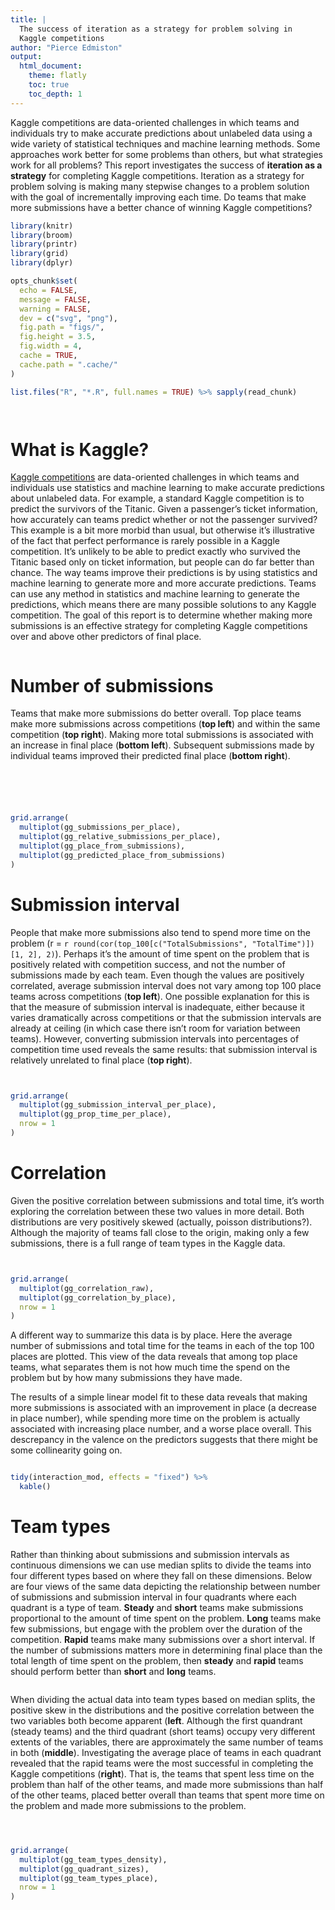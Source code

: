 ```yaml
---
title: |
  The success of iteration as a strategy for problem solving in
  Kaggle competitions
author: "Pierce Edmiston"
output:
  html_document:
    theme: flatly
    toc: true
    toc_depth: 1
---
```


Kaggle competitions are data-oriented challenges in which teams and individuals try to make accurate predictions about unlabeled data using a wide variety of statistical techniques and machine learning methods. Some approaches work better for some problems than others, but what strategies work for all problems? This report investigates the success of **iteration as a strategy** for completing Kaggle competitions. Iteration as a strategy for problem solving is making many stepwise changes to a problem solution with the goal of incrementally improving each time. Do teams that make more submissions have a better chance of winning Kaggle competitions?

```r
library(knitr)
library(broom)
library(printr)
library(grid)
library(dplyr)

opts_chunk$set(
  echo = FALSE,
  message = FALSE,
  warning = FALSE,
  dev = c("svg", "png"),
  fig.path = "figs/",
  fig.height = 3.5,
  fig.width = 4,
  cache = TRUE,
  cache.path = ".cache/"
)

list.files("R", "*.R", full.names = TRUE) %>% sapply(read_chunk)
```

```r
```

```r
```

# What is Kaggle?

[Kaggle competitions](https://kaggle.com) are data-oriented challenges in which teams and individuals use statistics and machine learning to make accurate predictions about unlabeled data. For example, a standard Kaggle competition is to predict the survivors of the Titanic. Given a passenger's ticket information, how accurately can teams predict whether or not the passenger survived? This example is a bit more morbid than usual, but otherwise it's illustrative of the fact that perfect performance is rarely possible in a Kaggle competition. It's unlikely to be able to predict exactly who survived the Titanic based only on ticket information, but people can do far better than chance. The way teams improve their predictions is by using statistics and machine learning to generate more and more accurate predictions. Teams can use any method in statistics and machine learning to generate the predictions, which means there are many possible solutions to any Kaggle competition. The goal of this report is to determine whether making more submissions is an effective strategy for completing Kaggle competitions over and above other predictors of final place.

```r
```

# Number of submissions

Teams that make more submissions do better overall. Top place teams make more submissions across competitions (**top left**) and within the same competition (**top right**). Making more total submissions is associated with an increase in final place (**bottom left**). Subsequent submissions made by individual teams improved their predicted final place (**bottom right**).

```r
```

```r
```

```r
```

```r
```

```r
```

```r
grid.arrange(
  multiplot(gg_submissions_per_place),
  multiplot(gg_relative_submissions_per_place),
  multiplot(gg_place_from_submissions),
  multiplot(gg_predicted_place_from_submissions)
)
```

# Submission interval

People that make more submissions also tend to spend more time on the problem (r = `r round(cor(top_100[c("TotalSubmissions", "TotalTime")])[1, 2], 2)`). Perhaps it's the amount of time spent on the problem that is positively related with competition success, and not the number of submissions made by each team. Even though the values are positively correlated, average submission interval does not vary among top 100 place teams across competitions (**top left**). One possible explanation for this is that the measure of submission interval is inadequate, either because it varies dramatically across competitions or that the submission intervals are already at ceiling (in which case there isn't room for variation between teams). However, converting submission intervals into percentages of competition time used reveals the same results: that submission interval is relatively unrelated to final place (**top right**).

```r
```

```r
```

```r
grid.arrange(
  multiplot(gg_submission_interval_per_place),
  multiplot(gg_prop_time_per_place),
  nrow = 1
)
```

# Correlation

Given the positive correlation between submissions and total time, it's worth exploring the correlation between these two values in more detail. Both distributions are very positively skewed (actually, poisson distributions?). Although the majority of teams fall close to the origin, making only a few submissions, there is a full range of team types in the Kaggle data.

```r
```

```r
```

```r
grid.arrange(
  multiplot(gg_correlation_raw),
  multiplot(gg_correlation_by_place),
  nrow = 1
)
```


A different way to summarize this data is by place. Here the average number of submissions and total time for the teams in each of the top 100 places are plotted. This view of the data reveals that among top place teams, what separates them is not how much time the spend on the problem but by how many submissions they have made.

The results of a simple linear model fit to these data reveals that making more submissions is associated with an improvement in place (a decrease in place number), while spending more time on the problem is actually associated with increasing place number, and a worse place overall. This descrepancy in the valence on the predictors suggests that there might be some collinearity going on.

```r
```

```r
tidy(interaction_mod, effects = "fixed") %>%
  kable()
```

# Team types

Rather than thinking about submissions and submission intervals as continuous dimensions we can use median splits to divide the teams into four different types based on where they fall on these dimensions. Below are four views of the same data depicting the relationship between number of submissions and submission interval in four quadrants where each quadrant is a type of team. **Steady** and **short** teams make submissions proportional to the amount of time spent on the problem. **Long** teams make few submissions, but engage with the problem over the duration of the competition. **Rapid** teams make many submissions over a short interval. If the number of submissions matters more in determining final place than the total length of time spent on the problem, then **steady** and **rapid** teams should perform better than **short** and **long** teams.

```r
```

When dividing the actual data into team types based on median splits, the positive skew in the distributions and the positive correlation between the two variables both become apparent (**left**. Although the first quandrant (steady teams) and the third quadrant (short teams) occupy very different extents of the variables, there are approximately the same number of teams in both (**middle**). Investigating the average place of teams in each quadrant revealed that the rapid teams were the most successful in completing the Kaggle competitions (**right**). That is, the teams that spent less time on the problem than half of the other teams, and made more submissions than half of the other teams, placed better overall than teams that spent more time on the problem and made more submissions to the problem.

```r
```

```r
```

```r
```

```r
grid.arrange(
  multiplot(gg_team_types_density),
  multiplot(gg_quadrant_sizes),
  multiplot(gg_team_types_place),
  nrow = 1
)
```
